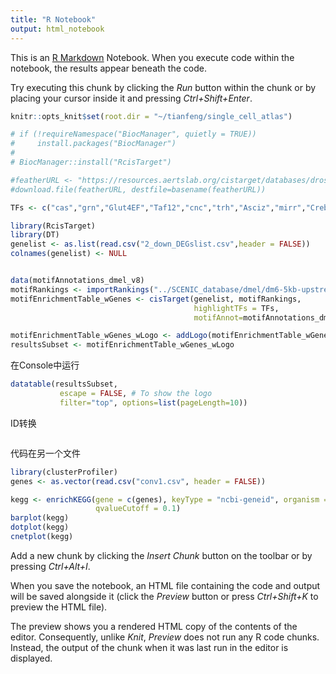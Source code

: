 ```yaml
---
title: "R Notebook"
output: html_notebook
---
```


This is an [R Markdown](http://rmarkdown.rstudio.com) Notebook. When you execute code within the notebook, the results appear beneath the code. 

Try executing this chunk by clicking the *Run* button within the chunk or by placing your cursor inside it and pressing *Ctrl+Shift+Enter*. 
```r
knitr::opts_knit$set(root.dir = "~/tianfeng/single_cell_atlas")
```
```r
# if (!requireNamespace("BiocManager", quietly = TRUE))
#     install.packages("BiocManager")
# 
# BiocManager::install("RcisTarget")

#featherURL <- "https://resources.aertslab.org/cistarget/databases/drosophila_melanogaster/dm6/flybase_r6.02/mc8nr/gene_based/dm6-5kb-upstream-full-tx-11species.mc8nr.feather" 
#download.file(featherURL, destfile=basename(featherURL))
```


```r
TFs <- c("cas","grn","Glut4EF","Taf12","cnc","trh","Asciz","mirr","CrebA","Six4","pdm3","Xbp1","bs","Mnt","sd","esg","sv","Taf1","ear","fru","Stat92E","TFAM","REPTOR","dysf","FoxK","Eip74EF","Camta","Atf3","Myc","chinmo","REPTOR-BP","ab","Bdp1","ci","E(spl)malpha-BFM","hay","exd","Dp","grh","bi")
```


```r
library(RcisTarget)
library(DT)
genelist <- as.list(read.csv("2_down_DEGslist.csv",header = FALSE))
colnames(genelist) <- NULL


data(motifAnnotations_dmel_v8)
motifRankings <- importRankings("../SCENIC_database/dmel/dm6-5kb-upstream-full-tx-11species.mc8nr.feather")
motifEnrichmentTable_wGenes <- cisTarget(genelist, motifRankings,
                                         highlightTFs = TFs,
                                         motifAnnot=motifAnnotations_dmel_v8)
```

```r
motifEnrichmentTable_wGenes_wLogo <- addLogo(motifEnrichmentTable_wGenes)
resultsSubset <- motifEnrichmentTable_wGenes_wLogo

```

在Console中运行
```r
datatable(resultsSubset, 
           escape = FALSE, # To show the logo
           filter="top", options=list(pageLength=10))
```

ID转换
```r


```

代码在另一个文件
```r
library(clusterProfiler)
genes <- as.vector(read.csv("conv1.csv", header = FALSE))

kegg <- enrichKEGG(gene = c(genes), keyType = "ncbi-geneid", organism = 'dme',pAdjustMethod = 'fdr', pvalueCutoff = 0.05,
                   qvalueCutoff = 0.1)
barplot(kegg)
dotplot(kegg)
cnetplot(kegg)
```


Add a new chunk by clicking the *Insert Chunk* button on the toolbar or by pressing *Ctrl+Alt+I*.

When you save the notebook, an HTML file containing the code and output will be saved alongside it (click the *Preview* button or press *Ctrl+Shift+K* to preview the HTML file).

The preview shows you a rendered HTML copy of the contents of the editor. Consequently, unlike *Knit*, *Preview* does not run any R code chunks. Instead, the output of the chunk when it was last run in the editor is displayed.
